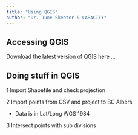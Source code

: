 ```yaml
---
title: "Using QGIS"
author: "Dr. June Skeeter & CAPACITY"
---
```


## Accessing QGIS
 
Download the latest version of QGIS here ...

## Doing stuff in QGIS

1 Import Shapefile and check projection

2 Import points from CSV and project to BC Albers

* Data is in Lat/Long WGS 1984

3 Intersect points with sub divisions 